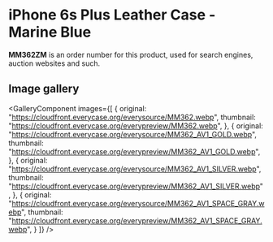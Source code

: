 
# iPhone 6s Plus Leather Case - Marine Blue

<Callout type='info' emoji='👉🏻'>**MM362ZM** is an order number for this product, used for search engines, auction websites and such.</Callout>

## Image gallery

<GalleryComponent
    images={[
      {
        original: "https://cloudfront.everycase.org/everysource/MM362.webp",
        thumbnail: "https://cloudfront.everycase.org/everypreview/MM362.webp",
      },
      {
        original: "https://cloudfront.everycase.org/everysource/MM362_AV1_GOLD.webp",
        thumbnail: "https://cloudfront.everycase.org/everypreview/MM362_AV1_GOLD.webp",
      },
      {
        original: "https://cloudfront.everycase.org/everysource/MM362_AV1_SILVER.webp",
        thumbnail: "https://cloudfront.everycase.org/everypreview/MM362_AV1_SILVER.webp",
      },
      {
        original: "https://cloudfront.everycase.org/everysource/MM362_AV1_SPACE_GRAY.webp",
        thumbnail: "https://cloudfront.everycase.org/everypreview/MM362_AV1_SPACE_GRAY.webp",
      }
    ]}
  />
